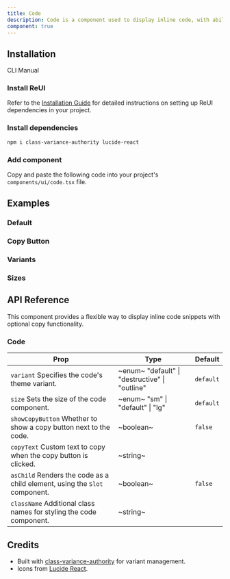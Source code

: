 ```yaml
---
title: Code
description: Code is a component used to display inline code, with ability to copy the content by a button.
component: true
---
```


## Installation

<Tabs defaultValue="cli">

<TabsList>
  <TabsTrigger value="cli">CLI</TabsTrigger>
  <TabsTrigger value="manual">Manual</TabsTrigger>
</TabsList>

<TabsContent value="cli">
  <CliCommands name="code" />
</TabsContent>

<TabsContent value="manual">    
<Steps>

### Install ReUI

Refer to the [Installation Guide](/docs/installation) for detailed instructions on setting up ReUI dependencies in your project.

### Install dependencies

```bash
npm i class-variance-authority lucide-react
```

### Add component

Copy and paste the following code into your project's `components/ui/code.tsx` file.

<ComponentPreview name="code" />

</Steps>

</TabsContent>

</Tabs>

## Examples

### Default

<ExamplePreview path="code/default" />

### Copy Button

<ExamplePreview path="code/copy-button" />

### Variants

<ExamplePreview path="code/variants" />

### Sizes

<ExamplePreview path="code/sizes" />

## API Reference

This component provides a flexible way to display inline code snippets with optional copy functionality.

### Code

| **Prop**                                                                                              | **Type**                                                                    | **Default** |
| ----------------------------------------------------------------------------------------------------- | --------------------------------------------------------------------------- | ----------- |
| `variant` <PopoverInfo>Specifies the code's theme variant.</PopoverInfo>                              | ~enum~ <PopoverInfo> "default" \| "destructive" \| "outline" </PopoverInfo> | `default`   |
| `size` <PopoverInfo>Sets the size of the code component.</PopoverInfo>                                | ~enum~ <PopoverInfo> "sm" \| "default" \| "lg" </PopoverInfo>               | `default`   |
| `showCopyButton` <PopoverInfo>Whether to show a copy button next to the code.</PopoverInfo>           | ~boolean~                                                                   | `false`     |
| `copyText` <PopoverInfo>Custom text to copy when the copy button is clicked.</PopoverInfo>            | ~string~                                                                    | <Na/>       |
| `asChild` <PopoverInfo>Renders the code as a child element, using the `Slot` component.</PopoverInfo> | ~boolean~                                                                   | `false`     |
| `className` <PopoverInfo>Additional class names for styling the code component.</PopoverInfo>         | ~string~                                                                    | <Na/>       |

## Credits

- Built with [class-variance-authority](https://cva.style/docs) for variant management.
- Icons from [Lucide React](https://lucide.dev/guide/packages/lucide-react).
